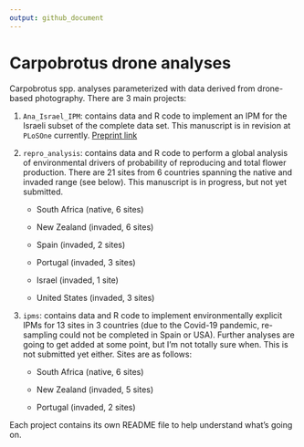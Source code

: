 ```yaml
---
output: github_document
---
```


<!-- README.md is generated from README.Rmd. Please edit that file -->

# Carpobrotus drone analyses

Carpobrotus spp. analyses parameterized with data derived from drone-based photography. There are 3 main projects:

1. `Ana_Israel_IPM`: contains data and R code to implement an IPM for the Israeli subset of the complete data set. This manuscript is in revision at `PLoSOne` currently. [Preprint link](https://www.biorxiv.org/content/10.1101/2020.12.08.415174v1.full)

2. `repro_analysis`: contains data and R code to perform a global analysis of environmental drivers of probability of reproducing and total flower production. There are 21 sites from 6 countries spanning the native and invaded range (see below). This manuscript is in progress, but not yet submitted.

    + South Africa (native, 6 sites)
    
    + New Zealand (invaded, 6 sites)
    
    + Spain (invaded, 2 sites)
    
    + Portugal (invaded, 3 sites)
    
    + Israel (invaded, 1 site)
    
    + United States (invaded, 3 sites)

3. `ipms`: contains data and R code to implement environmentally explicit IPMs for 13 sites in 3 countries (due to the Covid-19 pandemic, re-sampling could not be completed in Spain or USA). Further analyses are going to get added at some point, but I'm not totally sure when. This is not submitted yet either. Sites are as follows:

    + South Africa (native, 6 sites)
    
    + New Zealand (invaded, 5 sites)
    
    + Portugal (invaded, 2 sites)
  
Each project contains its own README file to help understand what's going on. 